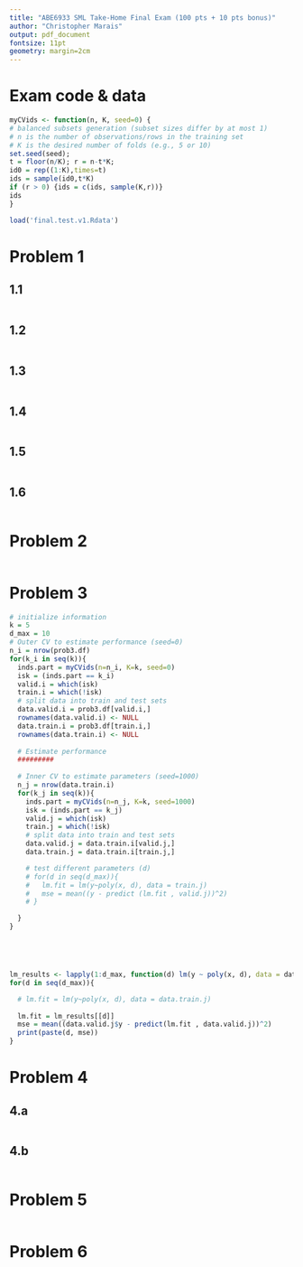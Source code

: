 ```yaml
---
title: "ABE6933 SML Take-Home Final Exam (100 pts + 10 pts bonus)"
author: "Christopher Marais"
output: pdf_document
fontsize: 11pt
geometry: margin=2cm
---
```

# Exam code & data
```R
myCVids <- function(n, K, seed=0) {
# balanced subsets generation (subset sizes differ by at most 1)
# n is the number of observations/rows in the training set
# K is the desired number of folds (e.g., 5 or 10)
set.seed(seed);
t = floor(n/K); r = n-t*K;
id0 = rep((1:K),times=t)
ids = sample(id0,t*K)
if (r > 0) {ids = c(ids, sample(K,r))}
ids
}

load('final.test.v1.Rdata')
```


# Problem 1
## 1.1
```R

```

## 1.2
```R

```

## 1.3
```R

```

## 1.4
```R

```

## 1.5
```R

```

## 1.6
```R

```

# Problem 2
```R

```

# Problem 3
```R
# initialize information
k = 5
d_max = 10
# Outer CV to estimate performance (seed=0)
n_i = nrow(prob3.df)
for(k_i in seq(k)){
  inds.part = myCVids(n=n_i, K=k, seed=0)
  isk = (inds.part == k_i)
  valid.i = which(isk)
  train.i = which(!isk)
  # split data into train and test sets
  data.valid.i = prob3.df[valid.i,]
  rownames(data.valid.i) <- NULL
  data.train.i = prob3.df[train.i,]
  rownames(data.train.i) <- NULL
  
  # Estimate performance 
  #########
  
  # Inner CV to estimate parameters (seed=1000)
  n_j = nrow(data.train.i)
  for(k_j in seq(k)){
    inds.part = myCVids(n=n_j, K=k, seed=1000)
    isk = (inds.part == k_j)
    valid.j = which(isk)
    train.j = which(!isk)
    # split data into train and test sets
    data.valid.j = data.train.i[valid.j,]
    data.train.j = data.train.i[train.j,]

    # test different parameters (d)
    # for(d in seq(d_max)){
    #   lm.fit = lm(y~poly(x, d), data = train.j)
    #   mse = mean((y - predict (lm.fit , valid.j))^2)
    # }

  }
}






```

```R
lm_results <- lapply(1:d_max, function(d) lm(y ~ poly(x, d), data = data.train.j))
for(d in seq(d_max)){

  # lm.fit = lm(y~poly(x, d), data = data.train.j)
  
  lm.fit = lm_results[[d]]
  mse = mean((data.valid.j$y - predict(lm.fit , data.valid.j))^2)
  print(paste(d, mse))
}

```

# Problem 4
## 4.a
```R


```

## 4.b
```R

```

# Problem 5
```R

```

# Problem 6
```R

```
